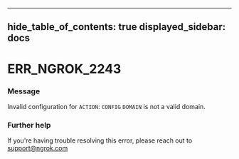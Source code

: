 

---
hide_table_of_contents: true
displayed_sidebar: docs
---


# ERR_NGROK_2243

### Message
Invalid configuration for `ACTION`: `CONFIG` `DOMAIN` is not a valid domain.

<ErrorDetails />



### Further help
If you're having trouble resolving this error, please reach out to [support@ngrok.com](mailto:support@ngrok.com?subject=Help%20with%20ERR_NGROK_2243)

